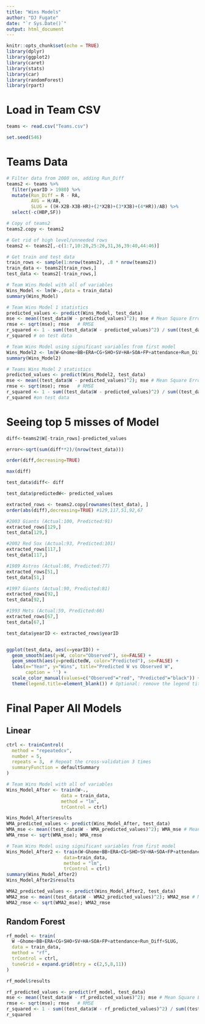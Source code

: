 ```yaml
---
title: "Wins Models"
author: "DJ Fugate"
date: "`r Sys.Date()`"
output: html_document
---
```


```r
knitr::opts_chunk$set(echo = TRUE)
library(dplyr)
library(ggplot2)
library(caret)
library(stats)
library(car)
library(randomForest)
library(rpart)
```

# Load in Team CSV

```r
teams <- read.csv("Teams.csv")

set.seed(546)
```


# Teams Data

```r
# Filter data from 2000 on, adding Run_Diff
teams2 <- teams %>% 
  filter(yearID > 1980) %>% 
  mutate(Run_Diff = R - RA,
         AVG = H/AB,
         SLUG = ((H-X2B-X3B-HR)+(2*X2B)+(3*X3B)+(4*HR))/AB) %>% 
  select(-c(HBP,SF))

# Copy of teams2 
teams2.copy <- teams2

# Get rid of high level/unneeded rows
teams2 <- teams2[,-c(1:7,10:20,25:26,31,36,39:40,44:46)]

# Get train and test data
train_rows <- sample(1:nrow(teams2), .8 * nrow(teams2))
train_data <- teams2[train_rows,]
test_data <- teams2[-train_rows,]

# Team Wins Model with all of variables
Wins_Model <- lm(W~.,data = train_data)
summary(Wins_Model)

# Team Wins Model 1 statistics
predicted_values <- predict(Wins_Model, test_data)
mse <- mean((test_data$W - predicted_values)^2); mse # Mean Square Error
rmse <- sqrt(mse); rmse   # RMSE
r_squared <- 1 - sum((test_data$W - predicted_values)^2) / sum((test_data$W - mean(test_data$W))^2)
r_squared # on test data

# Team Wins Model using significant variables from first model
Wins_Model2 <- lm(W~Ghome+BB+ERA+CG+SHO+SV+HA+SOA+FP+attendance+Run_Diff+SLUG, data=train_data)
summary(Wins_Model2)

# Teams Wins Model 2 statistics
predicted_values <- predict(Wins_Model2, test_data)
mse <- mean((test_data$W - predicted_values)^2); mse # Mean Square Error
rmse <- sqrt(mse); rmse   # RMSE
r_squared <- 1 - sum((test_data$W - predicted_values)^2) / sum((test_data$W - mean(test_data$W))^2)
r_squared #on test data
```

# Seeing top 5 misses of Model

```r
diff<-teams2$W[-train_rows]-predicted_values

error<-sqrt(sum(diff**2)/(nrow(test_data)))

order(diff,decreasing=TRUE)

max(diff)

test_data$diff<- diff

test_data$predictedW<- predicted_values

extracted_rows <- teams2.copy[rownames(test_data), ]
order(abs(diff),decreasing=TRUE) #129,117,51,92,67

#2003 Giants (Actual:100, Predicted:91)
extracted_rows[129,]
test_data[129,]

#2002 Red Sox (Actual:93, Predicted:101)
extracted_rows[117,]
test_data[117,]

#1989 Astros (Actual:86, Predicted:77)
extracted_rows[51,]
test_data[51,]

#1997 Giants (Actual:90, Predicted:81)
extracted_rows[92,]
test_data[92,]

#1993 Mets (Actual:59, Predicted:66)
extracted_rows[67,]
test_data[67,]
```

```r
test_data$yearID <- extracted_rows$yearID


ggplot(test_data, aes(x=yearID)) +
  geom_smooth(aes(y=W, color="Observed"), se=FALSE) +
  geom_smooth(aes(y=predictedW, color="Predicted"), se=FALSE) +
  labs(x="Year", y="Wins", title="Predicted W vs Observed W",
       caption = '') +
  scale_color_manual(values=c("Observed"="red", "Predicted"="black")) +
  theme(legend.title=element_blank()) # Optional: remove the legend title if desired
```

# Final Paper All Models
## Linear
```r
ctrl <- trainControl(
  method = "repeatedcv",
  number = 5,
  repeats = 3,  # Repeat the cross-validation 3 times
  summaryFunction = defaultSummary
)

# Team Wins Model with all of variables
Wins_Model_After <- train(W~.,
                    data = train_data,
                    method = "lm",
                    trControl = ctrl)

Wins_Model_After$results
WMA_predicted_values <- predict(Wins_Model_After, test_data)
WMA_mse <- mean((test_data$W - WMA_predicted_values)^2); WMA_mse # Mean Square Error
WMA_rmse <- sqrt(WMA_mse); WMA_rmse

# Team Wins Model using significant variables from first model
Wins_Model_After2 <- train(W~Ghome+BB+ERA+CG+SHO+SV+HA+SOA+FP+attendance+Run_Diff+SLUG,
                     data=train_data,
                     method = "lm",
                     trControl = ctrl)
summary(Wins_Model_After2)
Wins_Model_After2$results

WMA2_predicted_values <- predict(Wins_Model_After2, test_data)
WMA2_mse <- mean((test_data$W - WMA2_predicted_values)^2); WMA2_mse # Mean Square Error
WMA2_rmse <- sqrt(WMA2_mse); WMA2_rmse
```

## Random Forest
```r
rf_model <- train(
  W ~Ghome+BB+ERA+CG+SHO+SV+HA+SOA+FP+attendance+Run_Diff+SLUG,
  data = train_data,
  method = "rf",
  trControl = ctrl,
  tuneGrid = expand.grid(mtry = c(2,5,8,11))
)

rf_model$results

rf_predicted_values <- predict(rf_model, test_data)
mse <- mean((test_data$W - rf_predicted_values)^2); mse # Mean Square Error
rmse <- sqrt(mse); rmse   # RMSE
r_squared <- 1 - sum((test_data$W - rf_predicted_values)^2) / sum((test_data$W - mean(test_data$W))^2)
r_squared
```


